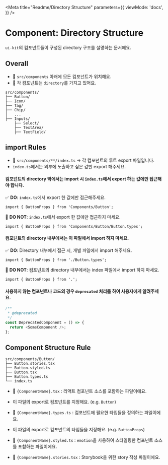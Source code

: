 
<Meta
  title="Readme/Directory Structure"
  parameters={{
    viewMode: 'docs',
  }}
/>

# Component: Directory Structure

`ui-kit`의 컴포넌트들이 구성된 directory 구조를 설명하는 문서에요.

## Overall

- 📌 `src/components` 아래에 모든 컴포넌트가 위치해요.
- 📌 각 컴포넌트는 `directory`를 가지고 있어요.

```
src/components/
├── Button/
├── Icon/
├── Tag/
├── Chip/
│   ...
├── Inputs/
    ├── Select/
    ├── TextArea/
    ├── TextField/
```

## import Rules

- 📌 `src/components/**/index.ts` -> 각 컴포넌트의 루트 export 파일입니다.
- `index.ts`에서는 외부에 노출하고 싶은 값만 export 해주세요.

#### 컴포넌트의 directory 밖에서는 import 시 `index.ts`에서 export 하는 값에만 접근해야 합니다.

✅ **DO**: `index.ts`에서 export 한 값에만 접근해주세요.

```tsx
import { ButtonProps } from 'Components/Button';
```

🚫 **DO NOT**: `index.ts`에서 export 한 값에만 접근하지 마세요.

```tsx
import { ButtonProps } from 'Components/Button/Button.types';
```

#### 컴포넌트의 directory 내부에서는 이 파일에서 import 하지 마세요.

✅ **DO**: Directory 내부에서 접근 시, 개별 파일에서 import 해주세요.

```tsx
import { ButtonProps } from './Button.types';
```

🚫 **DO NOT**: 컴포넌트의 directory 내부에서는 index 파일에서 import 하지 마세요.

```tsx
import { ButtonProps } from '.';
```

#### 사용하지 않는 컴포넌트나 코드의 경우 `deprecated` 처리를 하여 사용자에게 알려주세요.

```ts
/**
 * @deprecated
 */
const DeprecatedComponent = () => {
  return <SomeComponent />;
};
```

## Component Structure Rule

```
src/components/Button/
├── Button.stories.tsx
├── Button.styled.ts
├── Button.tsx
├── Button.types.ts
└── index.ts
```

- 📌 `{ComponentName}.tsx` : 리액트 컴포넌트 소스를 포함하는 파일이에요.
- 이 파일의 export로 컴포넌트를 지정해요. (e.g. `Button`)

- 📌 `{ComponentName}.types.ts` : 컴포넌트에 필요한 타입들을 정의하는 파일이에요.
- 이 파일의 export로 컴포넌트의 타입들을 지정해요. (e.g. `ButtonProps`)

- 📌 `{ComponentName}.styled.ts` : `emotion`을 사용하여 스타일링한 컴포넌트 소스를 포함하는 파일이에요.
- 📌 `{ComponentName}.stories.tsx` : Storybook을 위한 story 작성 파일이에요.
